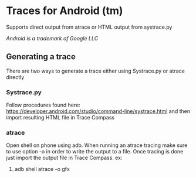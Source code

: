 = Traces for Android (tm) =

Supports direct output from atrace or HTML output from systrace.py

''Android is a trademark of Google LLC''

== Generating a trace ==
There are two ways to generate a trace either using Systrace.py or atrace directly

===Systrace.py===
Follow procedures found here: https://developer.android.com/studio/command-line/systrace.html  and then import resulting HTML file in Trace Compass

===atrace===
Open shell on phone using adb. When running an atrace tracing make sure to use option -o in order to write the output to a file. Once tracing is done just import the output file in Trace Compass.
ex:
# adb shell atrace -o gfx